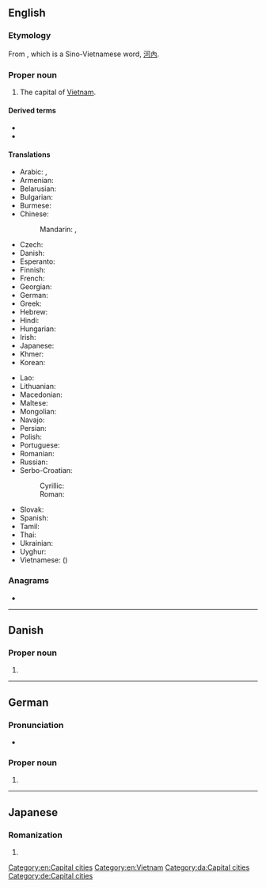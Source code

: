 {{also|Hanói|Hanoï|Hà Nội}}
==English==
{{wikipedia}}

===Etymology===
From {{etyl|vi|en}} {{m|vi|Hà Nội}}, which is a Sino-Vietnamese word, [[河內]].

===Proper noun===
{{en-proper noun}}

# The capital of [[Vietnam]].

====Derived terms====
* {{l|en|Hanoian}}
* {{l|en|Tower of Hanoi}}

====Translations====
{{trans-top|capital of Vietnam}}
* Arabic: {{t|ar|هَانُوي|m|tr=hanūy}}, {{t|ar|هَانُوي|m|tr=hanoy}}
* Armenian: {{t|hy|Հանոյ}}
* Belarusian: {{t|be|Хано́й|m}}
* Bulgarian: {{t|bg|Хано́й|m}}
* Burmese: {{t|my|ဟာနွိုင်း|sc=Mymr}}
* Chinese:
*: Mandarin: {{t+|cmn|河內|sc=Hani}}, {{t+|cmn|河内|tr=Hénèi|sc=Hani}}
* Czech: {{t+|cs|Hanoj|m}}
* Danish: {{t|da|Hanoi}}
* Esperanto: {{t+|eo|Hanojo}}
* Finnish: {{t+|fi|Hanoi}}
* French: {{t+|fr|Hanoï|m}}
* Georgian: {{t|ka|ჰანოი}}
* German: {{t+|de|Hanoi|n}}
* Greek: {{t+|el|Ανόι}}
* Hebrew: {{t|he|האנוי}}
* Hindi: {{t|hi|हनोई}}
* Hungarian: {{t+|hu|Hanoi}}
* Irish: {{t|ga|Hanáí|f}}
* Japanese: {{t+|ja|ハノイ|tr=Hanoi}}
* Khmer: {{t+|km|ហាណូយ}}
* Korean: {{t|ko|^하노이}}
{{trans-mid}}
* Lao: {{t|lo|ຮ່າໂນຍ}}
* Lithuanian: {{t|lt|Hanojus|m}}
* Macedonian: {{t|mk|Ха́ној|m}}
* Maltese: {{t|mt|Ħanoj}}
* Mongolian: {{t|mn|Ханой|sc=Cyrl}}
* Navajo: {{t|nv|Hanóii}}
* Persian: {{t|fa|هانوی|tr=hânuy}}
* Polish: {{t+|pl|Hanoi|m}}
* Portuguese: {{t|pt|Hanói|f}}
* Romanian: {{t+|ro|Hanoi}}
* Russian: {{t+|ru|Хано́й|m}}
* Serbo-Croatian:
*: Cyrillic: {{t|sh|Ханој|m}}
*: Roman: {{t|sh|Hanoj|m}}
* Slovak: {{t+|sk|Hanoj|m}}
* Spanish: {{t+|es|Hanói|f}}
* Tamil: {{t|ta|ஹனோய்}}
* Thai: {{t+|th|ฮานอย}}
* Ukrainian: {{t|uk|Хано́й|m}}
* Uyghur: {{t|ug|خانوي}}
* Vietnamese: {{t+|vi|Hà Nội}} ({{t|vi|河內|sc=Hani}})
{{trans-bottom}}

===Anagrams===
* {{anagrams|en|a=ahino|Nihoa}}

[[Category:en:Capital cities]]
[[Category:en:Vietnam]]

----

==Danish==

===Proper noun===
{{head|da|proper noun}}

# {{l|en|Hanoi}}

[[Category:da:Capital cities]]

----

==German==

===Pronunciation===
* {{audio|de|De-Hanoi.ogg|Audio}}

===Proper noun===
{{de-proper noun|n}}

# {{l|en|Hanoi}}

[[Category:de:Capital cities]]

----

==Japanese==

===Romanization===
{{ja-romaji}}

# {{ja-romanization of|ハノイ}}